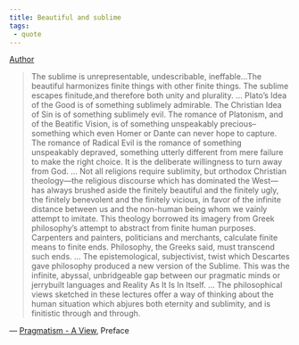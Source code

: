 ```yaml
---
title: Beautiful and sublime
tags:
 - quote
---
```


[Author](/docs/phil/Richard Rorty.html)

> The sublime is unrepresentable, undescribable, ineffable...The beautiful harmonizes finite things with other finite things. The sublime escapes finitude,and therefore both unity and plurality. 
> ...
> Plato's Idea of the Good is of something sublimely admirable. The Christian Idea of Sin is of something sublimely evil. The romance of Platonism, and of the Beatific Vision, is of something unspeakably precious--something which even Homer or Dante can never hope to capture. The romance of Radical Evil is the romance of something unspeakably depraved, something utterly different from mere failure to make the right choice. It is the deliberate willingness to turn away from God. 
> ...
> Not all religions require sublimity, but orthodox Christian theology—the religious discourse which has dominated the West—has always brushed aside the finitely beautiful and the finitely ugly, the finitely benevolent and the finitely vicious, in favor of the infinite distance between us and the non-human being whom we vainly attempt to imitate. This theology borrowed its imagery from Greek philosophy's attempt to abstract from finite human purposes. Carpenters and painters, politicians and merchants, calculate finite means to finite ends. Philosophy, the Greeks said, must transcend such ends. 
> ...
> The epistemological, subjectivist, twist which Descartes gave philosophy produced a new version of the Sublime. This was the infinite, abyssal, unbridgeable gap between our pragmatic minds or jerrybuilt languages and Reality As It Is In Itself.
> ...
> The philosophical views sketched in these lectures offer a way of thinking about the human situation which abjures both eternity and sublimity, and is finitistic through and through.

— [Pragmatism - A View](/docs/phil/Pragmatism - A View.html), Preface